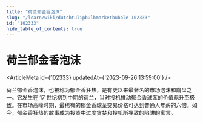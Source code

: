 ```yaml
---
title: "荷兰郁金香泡沫"
slug: "/learn/wiki/dutchtulipbulbmarketbubble-102333"
id: "102333"
hide_table_of_contents: true
---
```



# 荷兰郁金香泡沫

<ArticleMeta id={102333} updatedAt={'2023-09-26 13:59:00'} />
<div className='border-solid border-b border-t-0 my-4 border-[var(--ifm-color-gray-300)]' />

荷兰郁金香泡沫，也被称为郁金香狂热，是有史以来最著名的市场泡沫和崩盘之一。它发生在 17 世纪初到中期的荷兰，当时投机推动郁金香球茎的价值飙升至极致。在市场高峰时期，最稀有的郁金香球茎交易价格可达到普通人年薪的六倍。如今，郁金香狂热的故事成为投资中过度贪婪和投机所导致的陷阱的寓言。
